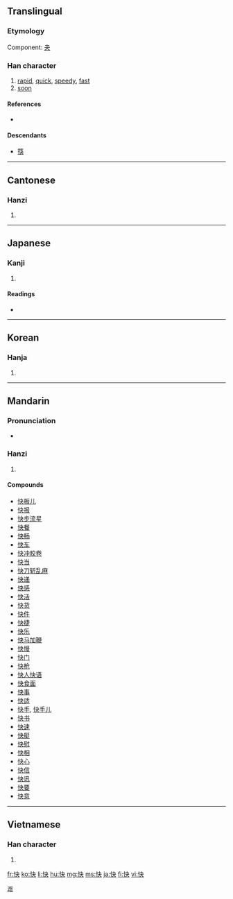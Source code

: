 ==Translingual==
===Etymology===
Component:  [[夬]]

===Han character===
{{Han char|rn=61|rad=心|as=04|sn=7|four=9503<sub>0</sub>|canj=心木大 (PDK)}}

# [[rapid]], [[quick]], [[speedy]], [[fast]]
# [[soon]]

====References====
* {{Han ref|kx=0377.290|dkj=10369|dj=0705.160|hdz=42278.110|uh=5FEB|ud=24555|bh=A7D6|bd=42966}}

====Descendants====
*[[筷]]

----

==Cantonese==

===Hanzi===
{{yue-hanzi|jyut=faai3|y=faai3}}

# {{defn|Cantonese|sort=心04}}

----

==Japanese==

===Kanji===
{{ja-kanji|grade=5|rs=心04}}

# {{defn|Japanese}}

====Readings====
* {{ja-readings|on=[[かい]] (kai)|kun=[[こころよい]] (kokoroyoi)}}

----

==Korean==

===Hanja===
{{ko-hanja|hangeul=쾌|eumhun=|rv=kwae|mr=k'wae|y=khway}}

# {{defn|Korean|sort=心04}}

[[Category:Hanja readings|쾌]]

----

==Mandarin==

===Pronunciation===
*{{audio|zh-kuài.ogg|audio}}

===Hanzi===
{{cmn-hanzi|pin=[[kuài]] ([[kuai4]]), [[zhūn]] ([[zhun1]])|wg=k'uai<sup>4</sup>, chun<sup>1</sup>}}

# {{defn|Mandarin|sort=心04}}

====Compounds====
* [[快板儿]]
* [[快报]]
* [[快步流星]]
* [[快餐]]
* [[快畅]]
* [[快车]]
* [[快冲胶卷]]
* [[快当]]
* [[快刀斩乱麻]]
* [[快递]]
* [[快感]]
* [[快活]]
* [[快货]]
* [[快件]]
* [[快捷]]
* [[快乐]]
* [[快马加鞭]]
* [[快慢]]
* [[快门]]
* [[快枪]]
* [[快人快语]]
* [[快食面]]
* [[快事]]
* [[快适]]
* [[快手]], [[快手儿]]
* [[快书]]
* [[快速]]
* [[快艇]]
* [[快慰]]
* [[快相]]
* [[快心]]
* [[快信]]
* [[快讯]]
* [[快要]]
* [[快意]]

----

==Vietnamese==

===Han character===
{{vi-hantu|[[khoái]], [[khuấy]], [[khoáy]], [[sướng]]|rs=心04}}

# {{defn|Vietnamese|sort=心04}}

[[fr:快]]
[[ko:快]]
[[li:快]]
[[hu:快]]
[[mg:快]]
[[ms:快]]
[[ja:快]]
[[fi:快]]
[[vi:快]]